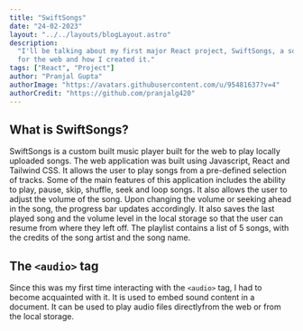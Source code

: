```yaml
---
title: "SwiftSongs"
date: "24-02-2023"
layout: "../../layouts/blogLayout.astro"
description:
  "I'll be talking about my first major React project, SwiftSongs, a song player
  for the web and how I created it."
tags: ["React", "Project"]
author: "Pranjal Gupta"
authorImage: "https://avatars.githubusercontent.com/u/95481637?v=4"
authorCredit: "https://github.com/pranjalg420"
---
```


## What is SwiftSongs?

SwiftSongs is a custom built music player built for the web to play locally
uploaded songs. The web application was built using Javascript, React and
Tailwind CSS. It allows the user to play songs from a pre-defined selection of
tracks. Some of the main features of this application includes the ability to
play, pause, skip, shuffle, seek and loop songs. It also allows the user to
adjust the volume of the song. Upon changing the volume or seeking ahead in the
song, the progress bar updates accordingly. It also saves the last played song
and the volume level in the local storage so that the user can resume from where
they left off. The playlist contains a list of 5 songs, with the credits of the
song artist and the song name.

## The `<audio>` tag

Since this was my first time interacting with the `<audio>` tag, I had to become
acquainted with it. It is used to embed sound content in a document. It can be
used to play audio files directlyfrom the web or from the local storage.
